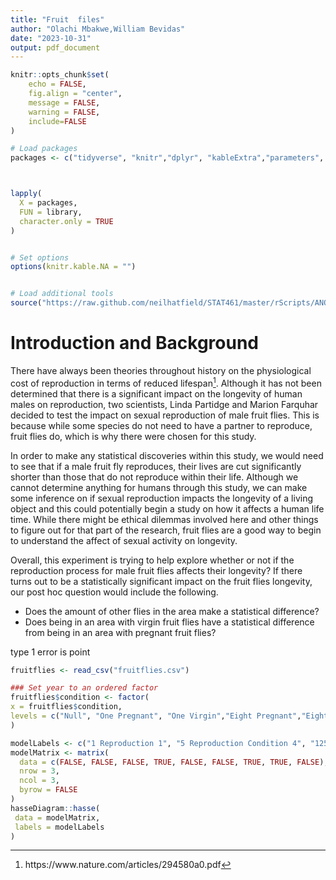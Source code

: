 ```yaml
---
title: "Fruit  files"
author: "Olachi Mbakwe,William Bevidas"
date: "2023-10-31"
output: pdf_document
---
```


```r

knitr::opts_chunk$set(
	echo = FALSE,
	fig.align = "center",
	message = FALSE,
	warning = FALSE,
	include=FALSE
)

```



```r

# Load packages
packages <- c("tidyverse", "knitr","dplyr", "kableExtra","parameters", "emmeans", "DescTools","dunn.test")



lapply(
  X = packages,
  FUN = library,
  character.only = TRUE
)


# Set options
options(knitr.kable.NA = "")


# Load additional tools
source("https://raw.github.com/neilhatfield/STAT461/master/rScripts/ANOVATools.R")

```

# Introduction and Background
<!-- This is where you'll write the portion of your narrative which frames the context for the SRQ. This is also where you will 1) explicitly state the SRQ and 2) incorporate any additional references (if applicable) -->

There have always been theories throughout history on the physiological cost of reproduction in terms of reduced lifespan^[https://www.nature.com/articles/294580a0.pdf]. Although it has not been determined that there is a significant impact on the longevity of human males on reproduction, two scientists, Linda Partidge and Marion Farquhar decided to test the impact on sexual reproduction of male fruit flies. This is because while some species do not need to have a partner to reproduce, fruit flies do, which is why there were chosen for this study. 

In order to make any statistical discoveries within this study, we would need to see that if a male fruit fly reproduces, their lives are cut significantly shorter than those that do not reproduce within their life. Although we cannot determine anything for humans through this study, we can make some inference on if sexual reproduction impacts the longevity of a living object and this could potentially begin a study on how it affects a human life time. While there might be ethical dilemmas involved here and other things to figure out for that part of the research, fruit flies are a good way to begin to understand the affect of sexual activity on longevity. 

Overall, this experiment is trying to help explore whether or not if the reproduction process for male fruit flies affects their longevity? If there turns out to be a statistically significant impact on the fruit flies longevity, our post hoc question would include the following. 

+ Does the amount of other flies in the area make a statistical difference?
+ Does being in an area with virgin fruit flies have a statistical difference from being in an area with pregnant fruit flies?

type 1 error is point


```r

fruitflies <- read_csv("fruitflies.csv")

### Set year to an ordered factor
fruitflies$condition <- factor(
x = fruitflies$condition,
levels = c("Null", "One Pregnant", "One Virgin","Eight Pregnant","Eight Virgin")
)

```


```r
modelLabels <- c("1 Reproduction 1", "5 Reproduction Condition 4", "125 (Male Fruit Flies) 120")
modelMatrix <- matrix(
  data = c(FALSE, FALSE, FALSE, TRUE, FALSE, FALSE, TRUE, TRUE, FALSE),
  nrow = 3,
  ncol = 3,
  byrow = FALSE
)
hasseDiagram::hasse(
 data = modelMatrix,
 labels = modelLabels
)
```

